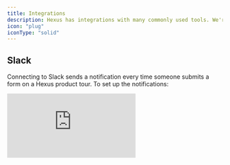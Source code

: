 ```yaml
---
title: Integrations
description: Hexus has integrations with many commonly used tools. We're committed to making customer enablement content easy and accessible.
icon: "plug"
iconType: "solid"
---
```


## Slack

Connecting to Slack sends a notification every time someone submits a form on a Hexus product tour. To set up the notifications:

<div style={{ position: 'relative', width: '100%', paddingTop: '56.25%' }}>
  <iframe src="https://app.usehexus.com/embed/7583e10f-1fc5-4e22-b46f-38e3192661d9" title="Hexus Slack Integration" frameborder="0" allow="accelerometer; autoplay; clipboard-write; encrypted-media; gyroscope; picture-in-picture" allowfullscreen style={{ position: 'absolute', top: 0, left: 0, width: '100%', height: '100%' }} />
</div>

### a. Workflows

Contact us at [team@hexus.ai](mailto:team@hexus.ai) to enable any other notifications.  e.g:

1. Notify when your team member creates a new flow

2. Get a daily summary of the most popular flows

## HubSpot

Hexus enables seamless integration with HubSpot to optimize lead capture and management from interactive product tours. By connecting your Hexus account with your HubSpot portal, you can automatically capture and manage leads generated from Hexus tours.

### a. How to integrate

Connect to HubSpot through the integrations page and grant the required permissions. Once integration is complete, check if new Hexus property (Hexus URL) is created.

Contact us at [team@hexus.ai](mailto:team@hexus.ai) for any other properties.

### b. Workflows

1. **Lead Capture:** Hexus automatically creates a contact in HubSpot whenever a lead fills a Hexus form. Remove any filters from your contacts table to view the newly created contacts. Learn more on how to add a form [here](https://support.hexus.ai/advanced-editing/lead-capture-form).

<img height="800" width="400" src="/images/hexus-hubspot-lead-capture.png" />

1. Custom forms: Embed custom HubSpot forms within Hexus tours to collect lead information seamlessly. Learn more here.

<img height="200" width="400" src="/images/hexus-hubspot-custom-forms.png" />

1. **Landing pages:** Embed iframe on to HubSpot landing pages directly. You can also create and run an A/B test on your landing page, and embed variants of a product tour. Hexus collects key metrics such as the number of viewers, completion rate, and click-through rate for each product tour. Analyze this data in conjunction with your HubSpot A/B test results to maximize conversion rates and customer engagement.

2. **Email sequences:** Embed Hexus tours into your email sequences for new feature announcements, onboarding, lead nurture, and more. You can personalize your tour using name and email variables in Hexus & HubSpot. Learn more about personalization [here](https://www.notion.so/ea3d7951ecca49a1935b49cdda25066c?pvs=21). More on how to use Hexus tours in email sequences [here](https://www.notion.so/2708f2461c104dd0a806e43a21f14678?pvs=21).

<img height="800" width="400" src="/images/hexus-hubspot-email-sequences.png" />

Contact us at [team@hexus.ai](mailto:team@hexus.ai) to enable any other workflows. e.g: Activity tracking.

## Zapier

Hexus directly integrates with Zapier, allowing leads captured from your demo to be sent to any third-party app.

### a. How to integrate

1. Click on "Integrations" in the left-hand menu of your Hexus account.

2. Choose the Zapier integration and click on the "Connect" button.

3. You will be provided with an API key, which is only displayed once. Make sure to copy this key, as you will need it to connect the Hexus app within Zapier.

4. In your Zapier account, create a new Zap and select Hexus as the trigger app. When prompted, paste the API key you copied from Hexus to establish the connection.

<div style={{ position: 'relative', width: '100%', paddingTop: '53.5%' }}>
  <iframe src="https://app.usehexus.com/embed/965ca096-9bf4-4353-b705-dd0f1c2722ca" title="Hexus Zapier Integration" frameborder="0" allow="accelerometer; autoplay; clipboard-write; encrypted-media; gyroscope; picture-in-picture" allowfullscreen style={{ position: 'absolute', top: 0, left: 0, width: '100%', height: '100%' }} />
</div>

### b. Additional Workflows

* Notify your team members when a new flow is created

* Receive a daily summary of the most popular flows

* Pass additional data from Hexus to Zapier

If you would like to enable any of these optional workflows or have any further questions, please contact our support team for assistance.

### c. Sample response

| Form Details Email | Form Details Description | Hexus URL                                     | Email         | Creation Timestamp       |
| ------------------ | ------------------------ | --------------------------------------------- | ------------- | ------------------------ |
| test@test.com      | John Doe                 | https://app.usehexus.com/flow/rich-hexus-tour | test@test.com | 2024-03-17T23:40:17.664Z |

## Wistia

You can seamlessly publish your Hexus videos to Wistia. View the tour below to learn how to connect to Wistia:

<div style={{ position: 'relative', width: '100%', paddingTop: '54.5%' }}>
  <iframe src="https://app.usehexus.com/embed/3ab55b05-b69d-49d8-ac44-e96b538eed8f" title="Hexus Wistia Integration" frameborder="0" allow="accelerometer; autoplay; clipboard-write; encrypted-media; gyroscope; picture-in-picture" allowfullscreen style={{ position: 'absolute', top: 0, left: 0, width: '100%', height: '100%' }} />
</div>

## Salesforce

A Salesforce integration is coming soon to Enterprise plans only. Check out [this page](/roadmap/q3-2024-roadmap) to get the latest updates.

## Clearbit

Utilize your existing Clearbit integration to seamlessly enrich your existing demo data when sent back to you. Contact us to incorporate your API key, and get back enriched data. Native Clearbit integration coming soon.

## Mixpanel/Segment/Google Analytics

Leverage your existing analytics integration to effortlessly send data back to you. Insert your track code or API key, and it will autonomously route your data back to your preferred destination. Native integrations coming soon.

## Intercom

Hexus videos can be downloaded as MP4 and added to your Intercom articles. However, you can embed Hexus videos as iframes into Intercom’s custom answers.

To get started, follow these steps:

1. **Create a Messenger App**:

   * Log in to the Intercom Developer Hub.

   * Set up a new Messenger app in the Canvas Kit using the Sheets mode. This allows you to embed iframes within the Messenger.

2. **Configure the App**:

   * Use the provided documentation for Canvas Kit to configure your iframe settings. This will involve specifying how your Hexus videos are loaded within the Messenger window.

3. **Publish and Install the App**:

   * Publish the Messenger app and install it into your customer's Intercom workspace.

4. **Add to Workflow**:

   * In the Intercom workspace, go to the custom answers section.

   * Add the Messenger app to the workflow using the “Send an app” action.

   * Users will interact with Hexus videos directly within the Messenger window via the iframe.

5. **Test and Refine**:

   * Ensure everything works seamlessly by testing the integration in different scenarios and refine as needed.

For detailed implementation, refer to the Intercom Developer Hub and [Canvas Kit documentation](https://developers.intercom.com/docs/build-an-integration/getting-started/build-an-app-for-your-messenger/sheets-app).

## Google drive

You can now export your text-based stories and all your Hexus Hive chats to your Google Drive now!

<img height="319" width="624" src="https://lh7-rt.googleusercontent.com/docsz/AD_4nXfChfLl39FHT_vlOnAI0KmYvaP7Ex13iAu7PXbS8JMu7oVNc1G0eMiAFI6u5gD6c4sYW2MTphTaOFkTNWTmpSaTg5N28fM_It2vc4vSXQ_4lY3ZtSyFT4Mc3Tw14lE-5S2m6P99jQ?key=lKHaaJfTPGFl5sSAHKAE-7IJ" />

This will help you easily organize all your stories and chats in one place and you share it with team members who are not on the platform. 

Here’s how you can do it - 

* Go to the integrations button on the left panel and click on ‘Connect Now’ on the Google Drive page 

* Login with your primary email - this account is where all your documents will be stored

* You can now export your Hexus stories on this account!

## Youtube

Publish all your demos and videos created on Hexus directly on Youtube. This will help you to get - 

* **Streamlined workflow**: Save time by uploading content directly to YouTube without needing to download and upload separately. 

* **Wider audience**: Reach a broader audience by sharing your demos and videos on YouTube. 

* **Increased visibility**: Improve your content’s visibility through YouTube's search and recommendation algorithms.  

* **Content sharing**: Easily share your demos and videos through YouTube links across various platforms and social media.

Here’s how you can do it - 

<div style={{ width: '100%' }}>
  <iframe src="https://app.usehexus.com/embed/913a9a8c-5fcc-4fe7-b77e-be29d8dd3b59?refid=" style={{ width: '100%', height: '500px', border: '0' }} frameBorder="0" allowFullScreen title="Hexus Flow" />
</div>

* Go the integrations button on your left panel 

* Click on ‘Connect now’

* Log in with the Google Account that has the primary access to your YouTube account

* You can now export your content on YouTube directly!

## GitBook

Supercharge your documentation with on-brand interactive product demos, tutorials created in minutes.

![](/Screenshot2025-01-22at7.33.00PM.png)

Here's how you can do it -&#x20;

* Just paste a Hexus Flow or Multiflow URL into your GitBook documentation and the integration will automatically render it as an interactive product demo&#x20;

* To configure, navigate to [https://app.gitbook.com/integrations/hexusai](https://app.gitbook.com/integrations/hexusai) and click the install button to get started. Choose the appropriate options in the installation flow to install Hexus in one or more spaces across your GitBook organization